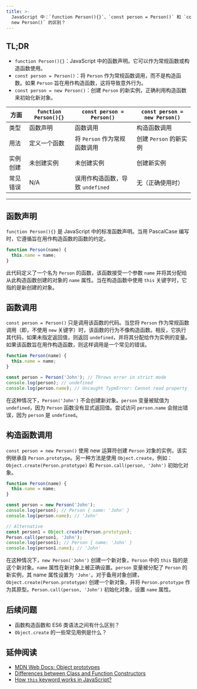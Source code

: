 ```yaml
---
title: >-
  JavaScript 中：`function Person(){}`、`const person = Person()` 和 `const person =
  new Person()` 的区别？
---
```


## TL;DR

* `function Person(){}`：JavaScript 中的函数声明。它可以作为常规函数或构造函数使用。
* `const person = Person()`：将 `Person` 作为常规函数调用，而不是构造函数。如果 `Person` 旨在用作构造函数，这将导致意外行为。
* `const person = new Person()`：创建 `Person` 的新实例，正确利用构造函数来初始化新对象。

| 方面 | `function Person(){}` | `const person = Person()` | `const person = new Person()` |
| --- | --- | --- | --- |
| 类型 | 函数声明 | 函数调用 | 构造函数调用 |
| 用法 | 定义一个函数 | 将 `Person` 作为常规函数调用 | 创建 `Person` 的新实例 |
| 实例创建 | 未创建实例 | 未创建实例 | 创建新实例 |
| 常见错误 | N/A | 误用作构造函数，导致 `undefined` | 无（正确使用时） |

***

## 函数声明

`function Person(){}` 是 JavaScript 中的标准函数声明。当用 PascalCase 编写时，它遵循旨在用作构造函数的函数的约定。

```js
function Person(name) {
  this.name = name;
}
```

此代码定义了一个名为 `Person` 的函数，该函数接受一个参数 `name` 并将其分配给从此构造函数创建的对象的 `name` 属性。当在构造函数中使用 `this` 关键字时，它指的是新创建的对象。

## 函数调用

`const person = Person()` 只是调用该函数的代码。当您将 `Person` 作为常规函数调用（即，不使用 `new` 关键字）时，该函数的行为不像构造函数。相反，它执行其代码，如果未指定返回值，则返回 `undefined`，并将其分配给作为实例的变量。如果该函数旨在用作构造函数，则这样调用是一个常见的错误。

```js live
function Person(name) {
  this.name = name;
}

const person = Person('John'); // Throws error in strict mode
console.log(person); // undefined
console.log(person.name); // Uncaught TypeError: Cannot read property 'name' of undefined
```

在这种情况下，`Person('John')` 不会创建新对象。`person` 变量被赋值为 `undefined`，因为 `Person` 函数没有显式返回值。尝试访问 `person.name` 会抛出错误，因为 `person` 是 `undefined`。

## 构造函数调用

`const person = new Person()` 使用 new 运算符创建 `Person` 对象的实例，该实例继承自 `Person.prototype`。另一种方法是使用 `Object.create`，例如：`Object.create(Person.prototype)` 和 `Person.call(person, 'John')` 初始化对象。

```js live
function Person(name) {
  this.name = name;
}

const person = new Person('John');
console.log(person); // Person { name: 'John' }
console.log(person.name); // 'John'

// Alternative
const person1 = Object.create(Person.prototype);
Person.call(person1, 'John');
console.log(person1); // Person { name: 'John' }
console.log(person1.name); // 'John'
```

在这种情况下，`new Person('John')` 创建一个新对象，`Person` 中的 `this` 指的是这个新对象。`name` 属性在新对象上被正确设置。`person` 变量被分配了 `Person` 的新实例，其 name 属性设置为 `'John'`。对于备用对象创建，`Object.create(Person.prototype)` 创建一个新对象，并将 `Person.prototype` 作为其原型。`Person.call(person, 'John')` 初始化对象，设置 `name` 属性。

## 后续问题

* 函数构造函数和 ES6 类语法之间有什么区别？
* `Object.create` 的一些常见用例是什么？

## 延伸阅读

* [MDN Web Docs: Object prototypes](https://developer.mozilla.org/zh-CN/docs/Learn/JavaScript/Objects/Object_prototypes)
* [Differences between Class and Function Constructors](https://www.greatfrontend.com/questions/quiz/what-are-the-differences-between-es6-class-and-es5-function-constructors?fpr=yangshun)
* [How `this` keyword works in JavaScript?](https://www.greatfrontend.com/questions/quiz/explain-how-this-works-in-javascript?fpr=yangshun)
